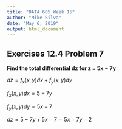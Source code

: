 ```yaml
---
title: "DATA 605 Week 15"
author: "Mike Silva"
date: "May 6, 2019"
output: html_document
---
```


## Exercises 12.4 Problem 7

**Find the total differential dz for z = 5x − 7y**

$dz = f_x(x, y)dx + f_y(x, y)dy$ 

$f_x(x, y)dx = 5 - 7y$ 

$f_y(x, y)dy = 5x - 7$

$dz = 5 - 7y + 5x - 7 = 5x - 7y - 2$
